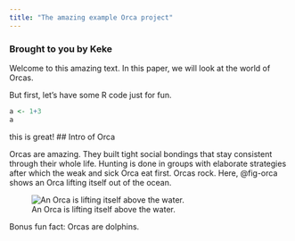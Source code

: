 ```yaml
---
title: "The amazing example Orca project"
---
```


### **Brought to you by Keke**

Welcome to this amazing text. In this paper, we will look at the world of Orcas.

But first, let's have some R code just for fun.

```r
a <- 1+3
a
```
this is great!
## Intro of Orca

Orcas are amazing. They built tight social bondings that stay consistent through their whole life. Hunting is done in groups with elaborate strategies after which the weak and sick Orca eat first. Orcas rock. Here, @fig-orca shows an Orca lifting itself out of the ocean.

![An Orca is lifting itself above the water.](https://tse1.mm.bing.net/th/id/OIP.ye2SuzeN6EON0D2gSp4XKwHaFj?pid=Api){#fig-orca}



Bonus fun fact: Orcas are dolphins.
